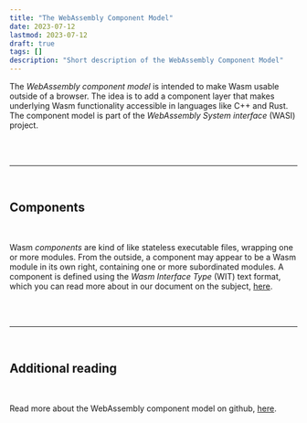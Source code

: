 ```yaml
---
title: "The WebAssembly Component Model"
date: 2023-07-12
lastmod: 2023-07-12
draft: true
tags: []
description: "Short description of the WebAssembly Component Model"
---
```


The _WebAssembly component model_ is intended to make Wasm usable outside of a browser. The idea is to add a component layer that makes underlying Wasm functionality accessible in languages like C++ and Rust. The component model is part of the _WebAssembly System interface_ (WASI) project.

<br />

<br />

---

<br />

## Components

<br />

Wasm _components_ are kind of like stateless executable files, wrapping one or more modules. From the outside, a component may appear to be a Wasm module in its own right, containing one or more subordinated modules. A component is defined using the _Wasm Interface Type_ (WIT) text format, which you can read more about in our document on the subject, [here](/wasm/concepts-and-features/5-wit).

<br/>

<br/>

---

<br />

## Additional reading

<br />

Read more about the WebAssembly component model on github, [here](https://github.com/WebAssembly/component-model).